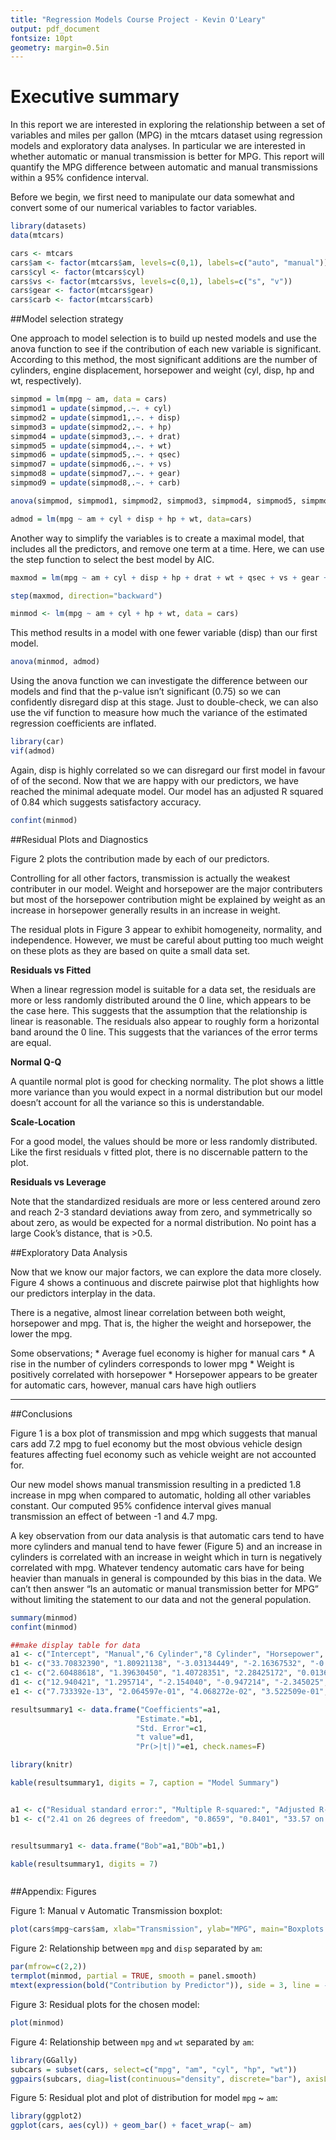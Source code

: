 ```yaml
---
title: "Regression Models Course Project - Kevin O'Leary"
output: pdf_document
fontsize: 10pt
geometry: margin=0.5in
---
```




# Executive summary

In this report we are interested in exploring the relationship between a set of variables and miles per gallon (MPG) in the mtcars dataset using regression models and exploratory data analyses. In particular we are interested in whether automatic or manual transmission is better for MPG. This report will quantify the MPG difference between automatic and manual transmissions within a 95% confidence interval.

Before we begin, we first need to manipulate our data somewhat and convert some of our numerical variables to factor variables.
```r
library(datasets)
data(mtcars)

cars <- mtcars
cars$am <- factor(mtcars$am, levels=c(0,1), labels=c("auto", "manual"))
cars$cyl <- factor(mtcars$cyl)
cars$vs <- factor(mtcars$vs, levels=c(0,1), labels=c("s", "v"))
cars$gear <- factor(mtcars$gear)
cars$carb <- factor(mtcars$carb)
```
##Model selection strategy

One approach to model selection is to build up nested models and use the anova function to see if the contribution of each new variable is significant. According to this method, the most significant additions are the number of cylinders, engine displacement, horsepower and weight (cyl, disp, hp and wt, respectively). 

```r
simpmod = lm(mpg ~ am, data = cars)
simpmod1 = update(simpmod,.~. + cyl)
simpmod2 = update(simpmod1,.~. + disp)
simpmod3 = update(simpmod2,.~. + hp)
simpmod4 = update(simpmod3,.~. + drat)
simpmod5 = update(simpmod4,.~. + wt)
simpmod6 = update(simpmod5,.~. + qsec)
simpmod7 = update(simpmod6,.~. + vs)
simpmod8 = update(simpmod7,.~. + gear)
simpmod9 = update(simpmod8,.~. + carb)

anova(simpmod, simpmod1, simpmod2, simpmod3, simpmod4, simpmod5, simpmod6, simpmod7, simpmod8, simpmod9)

admod = lm(mpg ~ am + cyl + disp + hp + wt, data=cars)
```

Another way to simplify the variables is to create a maximal model, that includes all the predictors, and remove one term at a time. Here, we can use the step function to select the best model by AIC.

```r
maxmod = lm(mpg ~ am + cyl + disp + hp + drat + wt + qsec + vs + gear + carb, data=cars)

step(maxmod, direction="backward")

minmod <- lm(mpg ~ am + cyl + hp + wt, data = cars)
```

This method results in a model with one fewer variable (disp) than our first model. 

```r
anova(minmod, admod)
```

Using the anova function we can investigate the difference between our models and find that the p-value isn't significant (0.75) so we can confidently disregard disp at this stage. Just to double-check, we can also use the vif function to measure how much the variance of the estimated regression coefficients are inflated.

```r
library(car)
vif(admod)
```

Again, disp is highly correlated so we can disregard our first model in favour of of the second. Now that we are happy with our predictors, we have reached the minimal adequate model. Our model has an adjusted R squared of 0.84 which suggests satisfactory accuracy.
```r
confint(minmod)
```

##Residual Plots and Diagnostics

Figure 2 plots the contribution made by each of our predictors.

Controlling for all other factors, transmission is actually the weakest contributer in our model. Weight and horsepower are the major contributers but most of the horsepower contribution might be explained by weight as an increase in horsepower generally results in an increase in weight.

The residual plots in Figure 3 appear to exhibit homogeneity, normality, and independence. However, we must be careful about putting too much weight on these plots as they are based on quite a small data set.

**Residuals vs Fitted**

When a linear regression model is suitable for a data set, the residuals are more or less randomly distributed around the 0 line, which appears to be the case here. This suggests that the assumption that the relationship is linear is reasonable. The residuals also appear to roughly form a horizontal band around the 0 line. This suggests that the variances of the error terms are equal.

**Normal Q-Q**

A quantile normal plot is good for checking normality. The plot shows a little more variance than you would expect in a normal distribution but our model doesn't account for all the variance so this is understandable.

**Scale-Location**

For a good model, the values should be more or less randomly distributed. Like the first residuals v fitted plot, there is no discernable pattern to the plot.

**Residuals vs Leverage**

Note that the standardized residuals are more or less centered around zero and reach 2-3 standard deviations away from zero, and symmetrically so about zero, as would be expected for a normal distribution. No point has a large Cook's distance, that is >0.5.



##Exploratory Data Analysis

Now that we know our major factors, we can explore the data more closely. Figure 4 shows a continuous and discrete pairwise plot that highlights how our predictors interplay in the data.

There is a negative, almost linear correlation between both weight, horsepower and mpg. That is, the higher the weight and horsepower, the lower the mpg.

Some observations;
* Average fuel economy is higher for manual cars
* A rise in the number of cylinders corresponds to lower mpg
* Weight is positively correlated with horsepower
* Horsepower appears to be greater for automatic cars, however, manual cars have high outliers


***
##Conclusions

Figure 1 is a box plot of transmission and mpg which suggests that manual cars add 7.2 mpg to fuel economy but the most obvious vehicle design features affecting fuel economy such as vehicle weight are not accounted for. 

Our new model shows manual transmission resulting in a predicted 1.8 increase in mpg when compared to automatic, holding all other variables constant. Our computed 95% confidence interval gives manual transmission an effect of between -1 and 4.7 mpg.

A key observation from our data analysis is that automatic cars tend to have more cylinders and manual tend to have fewer (Figure 5) and an increase in cylinders is correlated with an increase in weight which in turn is negatively correlated with mpg. Whatever tendency automatic cars have for being heavier than manuals in general is compounded by this bias in the data. We can't then answer "Is an automatic or manual transmission better for MPG" without limiting the statement to our data and not the general population.

```r

summary(minmod)
confint(minmod)

```



```r

##make display table for data 
a1 <- c("Intercept", "Manual","6 Cylinder","8 Cylinder", "Horsepower", "Weight")
b1 <- c("33.70832390", "1.80921138", "-3.03134449", "-2.16367532", "-0.03210943", "-2.49682942")
c1 <- c("2.60488618", "1.39630450", "1.40728351", "2.28425172", "0.01369257", "0.88558779")
d1 <- c("12.940421", "1.295714", "-2.154040", "-0.947214", "-2.345025", "-2.819404")
e1 <- c("7.733392e-13", "2.064597e-01", "4.068272e-02", "3.522509e-01", "2.693461e-02", "9.081408e-03")

resultsummary1 <- data.frame("Coefficients"=a1,
                            "Estimate."=b1,
                            "Std. Error"=c1,
                            "t value"=d1,
                            "Pr(>|t|)"=e1, check.names=F)

library(knitr)

kable(resultsummary1, digits = 7, caption = "Model Summary")


a1 <- c("Residual standard error:", "Multiple R-squared:", "Adjusted R-squared:","F-statistic:", "p-value:")
b1 <- c("2.41 on 26 degrees of freedom", "0.8659", "0.8401", "33.57 on 5 and 26 DF", "1.506e-10")


resultsummary1 <- data.frame("Bob"=a1,"BOb"=b1,)

kable(resultsummary1, digits = 7)



```




\newpage
##Appendix: Figures

Figure 1: Manual v Automatic Transmission boxplot:

```r
plot(cars$mpg~cars$am, xlab="Transmission", ylab="MPG", main="Boxplots of MPG by Transmission")
```


Figure 2: Relationship between `mpg` and `disp` separated by `am`:

```r
par(mfrow=c(2,2))
termplot(minmod, partial = TRUE, smooth = panel.smooth)
mtext(expression(bold("Contribution by Predictor")), side = 3, line = -18, outer = TRUE)
```

Figure 3: Residual plots for the chosen model:

```r
plot(minmod)
```

Figure 4: Relationship between `mpg` and `wt` separated by `am`:

```r

library(GGally)
subcars = subset(cars, select=c("mpg", "am", "cyl", "hp", "wt"))
ggpairs(subcars, diag=list(continuous="density", discrete="bar"), axisLabels="show")
```

Figure 5: Residual plot and plot of distribution for model `mpg` ~ `am`:

```r
library(ggplot2)
ggplot(cars, aes(cyl)) + geom_bar() + facet_wrap(~ am)
```
